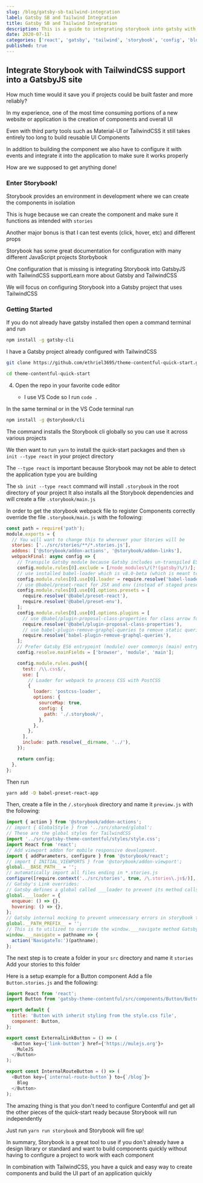 ```yaml
---
slug: /blog/gatsby-sb-tailwind-integration
label: Gatsby SB and Tailwind Integration
title: Gatsby SB and Tailwind Integration
description: This is a guide to integrating storybook into gatsby with tailwindcss support
date: 2020-07-11
categories: ['react', 'gatsby', 'tailwind', 'storybook', 'config', 'blog']
published: true
---
```



## Integrate Storybook with TailwindCSS support into a GatsbyJS site

How much time would it save you if projects could be built faster and more reliably?

In my experience, one of the most time consuming portions of a new website or application
is the creation of components and overall UI

Even with third party tools such as <ExternalLink>Material-UI</ExternalLink> or <ExternalLink>TailwindCSS </ExternalLink>
it still takes entirely too long to build reusable UI Components

In addition to building the component we also have to configure it with events
and integrate it into the application to make sure it works properly

How are we supposed to get anything done!

### Enter Storybook!

Storybook provides an environment in development where we can create the components
in isolation

This is huge because we can create the component and make sure it functions as
intended with `stories`

Another major bonus is that I can test events (click, hover, etc) and different props

Storybook has some great documentation for configuration with many different JavaScript projects <ExternalLink>Storbybook</ExternalLink>

One configuration that is missing is integrating Storybook into GatsbyJS with TailwindCSS support<ExternalLink>Learn more about Gatsby </ExternalLink>and <ExternalLink>TailwindCSS </ExternalLink>

We will focus on configuring Storybook into a Gatsby project that uses TailwindCSS

### Getting Started

If you do not already have gatsby installed then open a command terminal and run

```bash
npm install -g gatsby-cli
```

I have a Gatsby project already configured with TailwindCSS

```bash
git clone https://github.com/ethriel3695/theme-contentful-quick-start.git

cd theme-contentful-quick-start
```

4. Open the repo in your favorite code editor

   - I use VS Code so I run `code .`

In the same terminal or in the VS Code terminal run

```bash
npm install -g @storybook/cli
```

The command installs the Storybook cli globally so you can use it across various projects

We then want to run `yarn` to install the quick-start packages and then
`sb init --type react` in your project directory

The `--type react` is important because Storybook may not be able to detect
the application type you are building

The `sb init --type react` command will install `.storybook` in the root directory of your project
It also installs all the Storybook dependencies and will create a file `.storybook/main.js`

In order to get the storybook webpack file to register Components correctly override the file
`.storybook/main.js` with the following:

```js
const path = require('path');
module.exports = {
  // You will want to change this to wherever your Stories will be
  stories: ['../src/stories/**/*.stories.js'],
  addons: ['@storybook/addon-actions', '@storybook/addon-links'],
  webpackFinal: async config => {
    // Transpile Gatsby module because Gatsby includes un-transpiled ES6 code.
    config.module.rules[0].exclude = [/node_modules\/(?!(gatsby)\/)/];
    // use installed babel-loader which is v8.0-beta (which is meant to work with @babel/core@7)
    config.module.rules[0].use[0].loader = require.resolve('babel-loader');
    // use @babel/preset-react for JSX and env (instead of staged presets)
    config.module.rules[0].use[0].options.presets = [
      require.resolve('@babel/preset-react'),
      require.resolve('@babel/preset-env'),
    ];
    config.module.rules[0].use[0].options.plugins = [
      // use @babel/plugin-proposal-class-properties for class arrow functions
      require.resolve('@babel/plugin-proposal-class-properties'),
      // use babel-plugin-remove-graphql-queries to remove static queries from components when rendering in storybook
      require.resolve('babel-plugin-remove-graphql-queries'),
    ];
    // Prefer Gatsby ES6 entrypoint (module) over commonjs (main) entrypoint
    config.resolve.mainFields = ['browser', 'module', 'main'];

    config.module.rules.push({
      test: /\\.css$/,
      use: [
        // Loader for webpack to process CSS with PostCSS
        {
          loader: 'postcss-loader',
          options: {
            sourceMap: true,
            config: {
              path: './.storybook/',
            },
          },
        },
      ],
      include: path.resolve(__dirname, '../'),
    });

    return config;
  },
};
```

Then run

```bash
yarn add -D babel-preset-react-app
```

Then, create a file in the `/.storybook` directory
and name it `preview.js` with the following:

```js
import { action } from '@storybook/addon-actions';
// import { GlobalStyle } from '../src/shared/global';
// These are the global styles for TailwindCSS
import '../src/gatsby-theme-contentful/styles/style.css';
import React from 'react';
// Add viewport addon for mobile responsive development.
import { addParameters, configure } from '@storybook/react';
// import { INITIAL_VIEWPORTS } from '@storybook/addon-viewport';
global.__BASE_PATH__ = '';
// automatically import all files ending in *.stories.js
configure([require.context('../src/stories', true, /\.stories\.js$/)], module);
// Gatsby's Link overrides:
// Gatsby defines a global called ___loader to prevent its method calls from creating console errors you override it here
global.___loader = {
  enqueue: () => {},
  hovering: () => {},
};
// Gatsby internal mocking to prevent unnecessary errors in storybook testing environment
global.__PATH_PREFIX__ = '';
// This is to utilized to override the window.___navigate method Gatsby defines and uses to report what path a Link would be taking us to if it wasn't inside a storybook
window.___navigate = pathname => {
  action('NavigateTo:')(pathname);
};
```

The next step is to create a folder in your `src` directory and name it `stories`
Add your stories to this folder

Here is a setup example for a Button component
Add a file `Button.stories.js` and the following:

```js
import React from 'react';
import Button from 'gatsby-theme-contentful/src/components/Button/Button';

export default {
  title: 'Button with inherit styling from the style.css file',
  component: Button,
};

export const ExternalLinkButton = () => (
  <Button key={'link-button'} href={'https://mulejs.org'}>
    MuleJS
  </Button>
);

export const InternalRouteButton = () => (
  <Button key={`internal-route-button`} to={`/blog`}>
    Blog
  </Button>
);
```

The amazing thing is that you don't need to configure Contentful
and get all the other pieces of the quick-start ready because
Storybook will run independently

Just run `yarn run storybook` and Storybook will fire up!

In summary, Storybook is a great tool to use if you don't already have
a design library or standard and want to build components quickly
without having to configure a project to work with each component

In combination with TailwindCSS, you have a quick and easy way to
create components and build the UI part of an application quickly

<CallToAction section={ctaData.section} />
